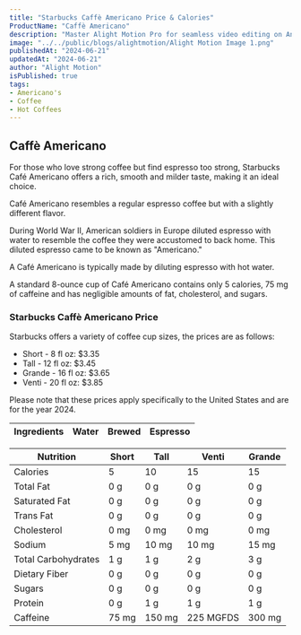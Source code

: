 ```yaml
---
title: "Starbucks Caffè Americano Price & Calories"
ProductName: "Caffè Americano" 
description: "Master Alight Motion Pro for seamless video editing on Android, iOS, and Tablets with our ultimate guide, unlocking advanced features and elevating your skills in 2024!"
image: "../../public/blogs/alightmotion/Alight Motion Image 1.png"
publishedAt: "2024-06-21"
updatedAt: "2024-06-21"
author: "Alight Motion"
isPublished: true
tags:
- Americano's 
- Coffee
- Hot Coffees   
---
```


## Caffè Americano
For those who love strong coffee but find espresso too strong, Starbucks Café Americano offers a rich, smooth and milder taste, making it an ideal choice.

Café Americano resembles a regular espresso coffee but with a slightly different flavor.

During World War II, American soldiers in Europe diluted espresso with water to resemble the coffee they were accustomed to back home. This diluted espresso came to be known as "Americano."

A Café Americano is typically made by diluting espresso with hot water. 

A standard 8-ounce cup of Café Americano contains only 5 calories, 75 mg of caffeine and has negligible amounts of fat, cholesterol, and sugars.

### Starbucks Caffè Americano Price

Starbucks offers a variety of coffee cup sizes, the prices are as follows:

- Short - 8 fl oz: $3.35
- Tall - 12 fl oz: $3.45
- Grande - 16 fl oz: $3.65
- Venti - 20 fl oz: $3.85

Please note that these prices apply specifically to the United States and are for the year 2024.
<div className="tables-container">
   <table>
        <thead>
          <tr>
            <th style={{ textAlign: "left" }}>Ingredients</th>
            <th>Water</th>
            <th>Brewed</th>
            <th>Espresso</th>
          </tr>
        </thead>
</table>
    <div style={{ overflowX: "auto" }}>
      <table>
        <thead>
          <tr>
            <th style={{ textAlign: "left" }}>Nutrition</th>
            <th>Short</th>
            <th>Tall</th>
            <th>Venti</th>
            <th>Grande</th>
          </tr>
        </thead>
        <tbody>
          <tr >
            <td>Calories</td>
            <td style={{ textAlign: "center" }}>5</td>
            <td style={{ textAlign: "center" }}>10</td>
            <td style={{ textAlign: "center" }}>15</td>
            <td style={{ textAlign: "center" }}>15</td>
          </tr>
          <tr >
            <td>Total Fat</td>
            <td style={{ textAlign: "center" }}>0 g</td>
            <td style={{ textAlign: "center" }}>0 g</td>
            <td style={{ textAlign: "center" }}>0 g</td>
            <td style={{ textAlign: "center" }}>0 g</td>
          </tr>
          <tr >
            <td>Saturated Fat</td>
            <td style={{ textAlign: "center" }}>0 g</td>
            <td style={{ textAlign: "center" }}>0 g</td>
            <td style={{ textAlign: "center" }}>0 g</td>
            <td style={{ textAlign: "center" }}>0 g</td>
          </tr>
          <tr >
            <td>Trans Fat</td>
            <td style={{ textAlign: "center" }}>0 g</td>
            <td style={{ textAlign: "center" }}>0 g</td>
            <td style={{ textAlign: "center" }}>0 g</td>
            <td style={{ textAlign: "center" }}>0 g</td>
          </tr>
          <tr >
            <td>Cholesterol</td>
            <td style={{ textAlign: "center" }}>0 mg</td>
            <td style={{ textAlign: "center" }}>0 mg</td>
            <td style={{ textAlign: "center" }}>0 mg</td>
            <td style={{ textAlign: "center" }}>0 mg</td>
          </tr>
          <tr >
            <td>Sodium</td>
            <td style={{ textAlign: "center" }}>5 mg</td>
            <td style={{ textAlign: "center" }}>10 mg</td>
            <td style={{ textAlign: "center" }}>10 mg</td>
            <td style={{ textAlign: "center" }}>15 mg</td>
          </tr>
          <tr >
            <td>Total Carbohydrates</td>
            <td style={{ textAlign: "center" }}>1 g</td>
            <td style={{ textAlign: "center" }}>1 g</td>
            <td style={{ textAlign: "center" }}>2 g</td>
            <td style={{ textAlign: "center" }}>3 g</td>
          </tr>
          <tr >
            <td>Dietary Fiber</td>
            <td style={{ textAlign: "center" }}>0 g</td>
            <td style={{ textAlign: "center" }}>0 g</td>
            <td style={{ textAlign: "center" }}>0 g</td>
            <td style={{ textAlign: "center" }}>0 g</td>
          </tr>
          <tr >
            <td>Sugars</td>
            <td style={{ textAlign: "center" }}>0 g</td>
            <td style={{ textAlign: "center" }}>0 g</td>
            <td style={{ textAlign: "center" }}>0 g</td>
            <td style={{ textAlign: "center" }}>0 g</td>
          </tr>
          <tr >
            <td>Protein</td>
            <td style={{ textAlign: "center" }}>0 g</td>
            <td style={{ textAlign: "center" }}>1 g</td>
            <td style={{ textAlign: "center" }}>1 g</td>
            <td style={{ textAlign: "center" }}>1 g</td>
          </tr>
          <tr >
            <td>Caffeine</td>
            <td style={{ textAlign: "center" }}>75 mg</td>
            <td style={{ textAlign: "center" }}>150 mg</td>
            <td style={{ textAlign: "center" }}>225 MGFDS</td>
            <td style={{ textAlign: "center" }}>300 mg</td>
          </tr>
        </tbody>
      </table>
 </div>
</div>
<style jsx>{`
  .tables-container {
    display: flex;
    flex-direction: row;
    gap: 30px;
  }
  .table-wrapper {
    width: 100%; /* Adjust as needed */
  }
  @media (max-width: 768px) {
    .tables-container {
      flex-direction: column;
      gap: 0px; /* Adjust as needed */
    }
    .table-wrapper {
      width: 100%; /* Adjust as needed */
    }
     .table-wrapper1 {
    width: 100%; /* Adjust as needed */
  }
  }
`}</style>
